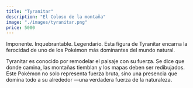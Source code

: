 ```yaml
---
title: "Tyranitar"
description: "El Coloso de la montaña"
image: "./images/tyranitar.png"
price: 5000
---
```


Imponente. Inquebrantable. Legendario. Esta figura de Tyranitar encarna la ferocidad de uno de los Pokémon más dominantes del mundo natural.

Tyranitar es conocido por remodelar el paisaje con su fuerza. Se dice que donde camina, las montañas tiemblan y los mapas deben ser redibujados. Este Pokémon no solo representa fuerza bruta, sino una presencia que domina todo a su alrededor —una verdadera fuerza de la naturaleza.